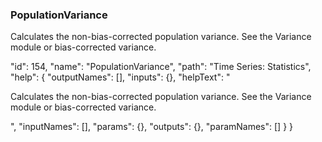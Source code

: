 ### PopulationVariance

Calculates the non-bias-corrected population variance. See the <span class="highlight">Variance</span> module or bias-corrected variance.










  "id": 154,
  "name": "PopulationVariance",
  "path": "Time Series: Statistics",
  "help": {
    "outputNames": [],
    "inputs": {},
    "helpText": "<p>Calculates the non-bias-corrected population variance. See the <span class='highlight'>Variance</span> module or bias-corrected variance.</p>",
    "inputNames": [],
    "params": {},
    "outputs": {},
    "paramNames": []
  }
}